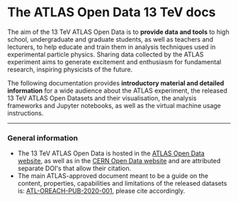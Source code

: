 
<DocImage src="/img/aod/detector_background.png" alt="ATLAS bkgr" ></DocImage>

# **The ATLAS Open Data 13 TeV docs**

The aim of the 13 TeV ATLAS Open Data is to **provide data and tools** to high school, undergraduate and graduate students, as well as teachers and lecturers, to help educate and train them in analysis techniques used in experimental particle physics. Sharing data collected by the ATLAS experiment aims to generate excitement and enthusiasm for fundamental research, inspiring physicists of the future.

The following documentation provides **introductory material and detailed information** for a wide audience about the ATLAS experiment, the released 13 TeV ATLAS Open Datasets and their visualisation, the analysis frameworks and Jupyter notebooks, as well as the virtual machine usage instructions.

---

### General information

+ The 13 TeV ATLAS Open Data is hosted in the [ATLAS Open Data website](http://opendata.atlas.cern), as well as in the [CERN Open Data website](http://opendata.cern.ch/) and are attributed separate DOI's that allow their citation.
+ The main ATLAS-approved document meant to be a guide on the content, properties, capabilities and limitations of the released datasets is: [ATL-OREACH-PUB-2020-001](https://cds.cern.ch/record/2707171), please cite accordingly.


